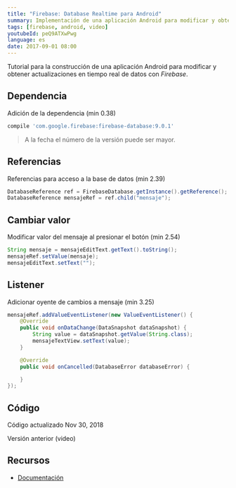 ```yaml
---
title: "Firebase: Database Realtime para Android"
summary: Implementación de una aplicación Android para modificar y obtener actualizaciones en tiempo real de datos con Firebase.
tags: [firebase, android, video]
youtubeId: peQ9ATXwPwg
language: es
date: 2017-09-01 08:00
---
```


Tutorial para la construcción de una aplicación Android para modificar y obtener actualizaciones en tiempo real de datos con _Firebase_.

<YouTube videoId="peQ9ATXwPwg" />

## Dependencia

Adición de la dependencia (min 0.38)

```groovy
compile 'com.google.firebase:firebase-database:9.0.1'
```

> A la fecha el número de la versión puede ser mayor.

## Referencias

Referencias para acceso a la base de datos (min 2.39)

```java
DatabaseReference ref = FirebaseDatabase.getInstance().getReference();
DatabaseReference mensajeRef = ref.child("mensaje");
```

## Cambiar valor

Modificar valor del mensaje al presionar el botón (min 2.54)

```java
String mensaje = mensajeEditText.getText().toString();  
mensajeRef.setValue(mensaje);  
mensajeEditText.setText("");
```

## Listener

Adicionar oyente de cambios a mensaje (min 3.25)

```java
mensajeRef.addValueEventListener(new ValueEventListener() {  
    @Override
    public void onDataChange(DataSnapshot dataSnapshot) {
        String value = dataSnapshot.getValue(String.class);
        mensajeTextView.setText(value);
    }

    @Override
    public void onCancelled(DatabaseError databaseError) {

    }
});
```

## Código

Código actualizado Nov 30, 2018

<GitHub repo="AndroidFirebaseRealtimeDatabaseSample" />

Versión anterior (video)

<GitHub repo="AndroidFirebaseRealtimeDatabaseSample" branch="youtube" />

## Recursos

* [Documentación](https://firebase.google.com/docs/database/android/start/)
